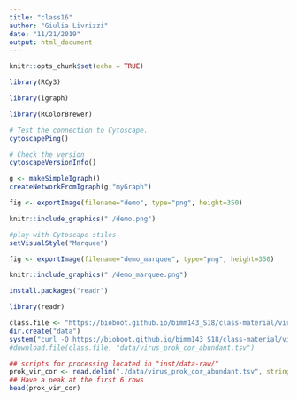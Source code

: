 ```yaml
---
title: "class16"
author: "Giulia Livrizzi"
date: "11/21/2019"
output: html_document
---
```


```r
knitr::opts_chunk$set(echo = TRUE)
```

```r
library(RCy3)
```
```r
library(igraph)
```
```r
library(RColorBrewer)
```
```r
# Test the connection to Cytoscape.
cytoscapePing()
```
```r
# Check the version
cytoscapeVersionInfo()
```

```r
g <- makeSimpleIgraph()
createNetworkFromIgraph(g,"myGraph")
```
```r
fig <- exportImage(filename="demo", type="png", height=350)
```
```r
knitr::include_graphics("./demo.png")
```
```r
#play with Cytoscape stiles
setVisualStyle("Marquee")
```
```r
fig <- exportImage(filename="demo_marquee", type="png", height=350)

knitr::include_graphics("./demo_marquee.png")
```
```r
install.packages("readr")
```
```r
library(readr)
```


```r
class.file <- "https://bioboot.github.io/bimm143_S18/class-material/virus_prok_cor_abundant.tsv"
dir.create("data")
system("curl -O https://bioboot.github.io/bimm143_S18/class-material/virus_prok_cor_abundant.tsv data.")
#download.file(class.file, "data/virus_prok_cor_abundant.tsv")
```

```r
## scripts for processing located in "inst/data-raw/"
prok_vir_cor <- read.delim("./data/virus_prok_cor_abundant.tsv", stringsAsFactors = FALSE)
## Have a peak at the first 6 rows
head(prok_vir_cor)
```
```

```


